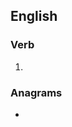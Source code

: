 ==English==

===Verb===
{{head|en|verb form}}

# {{en-past of|snare}}

===Anagrams===
* {{anagrams|en|Dranes|Naders|Rendas|Sander|Snader|dearns|denars|redans|resand|sander|sandre}}